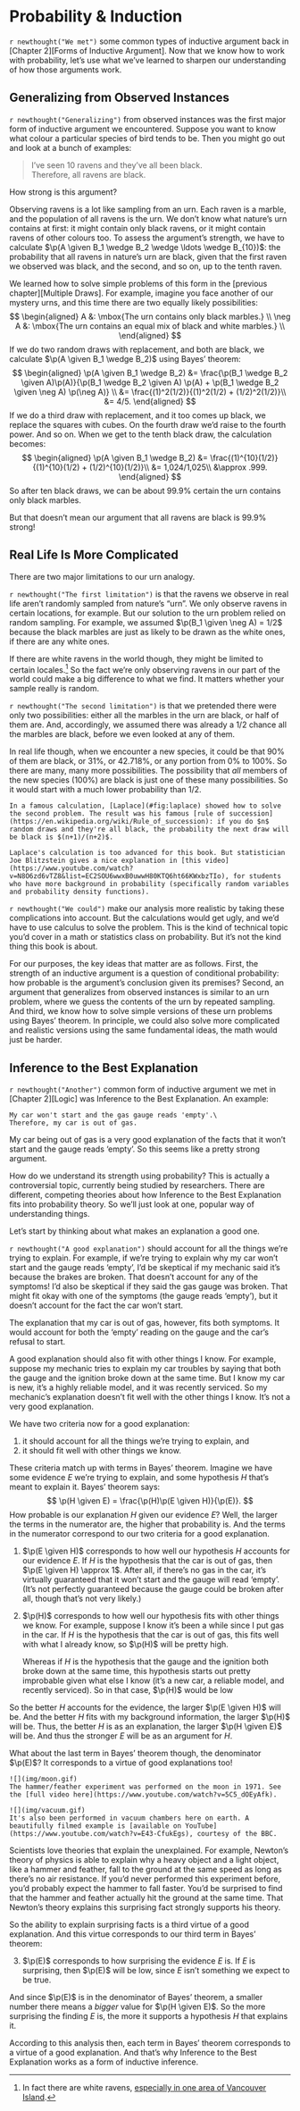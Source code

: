 # Probability & Induction

`r newthought("We met")` some common types of inductive argument back in [Chapter 2][Forms of Inductive Argument]. Now that we know how to work with probability, let's use what we've learned to sharpen our understanding of how those arguments work.


## Generalizing from Observed Instances

`r newthought("Generalizing")` from observed instances was the first major form of inductive argument we encountered. Suppose you want to know what colour a particular species of bird tends to be. Then you might go out and look at a bunch of examples:

> I've seen 10 ravens and they've all been black.\
> Therefore, all ravens are black.

How strong is this argument?

Observing ravens is a lot like sampling from an urn. Each raven is a marble, and the population of all ravens is the urn. We don't know what nature's urn contains at first: it might contain only black ravens, or it might contain ravens of other colours too. To assess the argument's strength, we have to calculate $\p(A \given B_1 \wedge B_2 \wedge \ldots \wedge B_{10})$: the probability that all ravens in nature's urn are black, given that the first raven we observed was black, and the second, and so on, up to the tenth raven.

We learned how to solve simple problems of this form in the [previous chapter][Multiple Draws]. For example, imagine you face another of our mystery urns, and this time there are two equally likely possibilities:
$$
  \begin{aligned}
    A      &: \mbox{The urn contains only black marbles.} \\
    \neg A &: \mbox{The urn contains an equal mix of black and white marbles.} \\
  \end{aligned}
$$
If we do two random draws with replacement, and both are black, we calculate $\p(A \given B_1 \wedge B_2)$ using Bayes' theorem:
$$
  \begin{aligned}
    \p(A \given B_1 \wedge B_2) &= \frac{\p(B_1 \wedge B_2 \given A)\p(A)}{\p(B_1 \wedge B_2 \given A) \p(A) + \p(B_1 \wedge B_2 \given \neg A) \p(\neg A)} \\ 
    &= \frac{(1)^2(1/2)}{(1)^2(1/2) + (1/2)^2(1/2)}\\
    &= 4/5.
  \end{aligned}
$$
If we do a third draw with replacement, and it too comes up black, we replace the squares with cubes. On the fourth draw we'd raise to the fourth power. And so on. When we get to the tenth black draw, the calculation becomes:
$$
  \begin{aligned}
    \p(A \given B_1 \wedge B_2) &= \frac{(1)^{10}(1/2)}{(1)^{10}(1/2) + (1/2)^{10}(1/2)}\\
    &= 1,024/1,025\\
    &\approx .999.
  \end{aligned}
$$
So after ten black draws, we can be about $99.9\%$ certain the urn contains only black marbles.

But that doesn't mean our argument that all ravens are black is $99.9\%$ strong!


## Real Life Is More Complicated 

There are two major limitations to our urn analogy.

`r newthought("The first limitation")` is that the ravens we observe in real life aren't randomly sampled from nature's "urn". We only observe ravens in certain locations, for example. But our solution to the urn problem relied on random sampling. For example, we assumed $\p(B_1 \given \neg A) = 1/2$ because the black marbles are just as likely to be drawn as the white ones, if there are any white ones.

If there are white ravens in the world though, they might be limited to certain locales.^[In fact there are white ravens, [especially in one area of Vancouver Island](https://vancouversun.com/news/local-news/rare-white-raven-spotted-on-vancouver-island).] So the fact we're only observing ravens in our part of the world could make a big difference to what we find. It matters whether your sample really is random.

`r newthought("The second limitation")` is that we pretended there were only two possibilities: either all the marbles in the urn are black, or half of them are. And, accordingly, we assumed there was already a 1/2 chance all the marbles are black, before we even looked at any of them.

In real life though, when we encounter a new species, it could be that $90\%$ of them are black, or $31\%$, or $42.718\%$, or any portion from $0\%$ to $100\%$. So there are many, many more possibilities. The possibility that *all* members of the new species ($100\%$) are black is just one of these many possibilities. So it would start with a much lower probability than $1/2$.

```marginfigure
In a famous calculation, [Laplace](#fig:laplace) showed how to solve the second problem. The result was his famous [rule of succession](https://en.wikipedia.org/wiki/Rule_of_succession): if you do $n$ random draws and they're all black, the probability the next draw will be black is $(n+1)/(n+2)$.

Laplace's calculation is too advanced for this book. But statistician Joe Blitzstein gives a nice explanation in [this video](https://www.youtube.com/watch?v=N8O6zd6vTZ8&list=EC2SOU6wwxB0uwwH80KTQ6ht66KWxbzTIo), for students who have more background in probability (specifically random variables and probability density functions).
```

`r newthought("We could")` make our analysis more realistic by taking these complications into account. But the calculations would get ugly, and we'd have to use calculus to solve the problem. This is the kind of technical topic you'd cover in a math or statistics class on probability. But it's not the kind thing this book is about.

For our purposes, the key ideas that matter are as follows. First, the strength of an inductive argument is a question of conditional probability: how probable is the argument's conclusion given its premises? Second, an argument that generalizes from observed instances is similar to an urn problem, where we guess the contents of the urn by repeated sampling. And third, we know how to solve simple versions of these urn problems using Bayes' theorem. In principle, we could also solve more complicated and realistic versions using the same fundamental ideas, the math would just be harder.


## Inference to the Best Explanation

`r newthought("Another")` common form of inductive argument we met in [Chapter 2][Logic] was Inference to the Best Explanation. An example:

```block
My car won't start and the gas gauge reads 'empty'.\
Therefore, my car is out of gas.
```

My car being out of gas is a very good explanation of the facts that it won't start and the gauge reads 'empty'. So this seems like a pretty strong argument.

How do we understand its strength using probability? This is actually a controversial topic, currently being studied by researchers. There are different, competing theories about how Inference to the Best Explanation fits into probability theory. So we'll just look at one, popular way of understanding things.

Let's start by thinking about what makes an explanation a good one.

`r newthought("A good explanation")` should account for all the things we're trying to explain. For example, if we're trying to explain why my car won't start and the gauge reads 'empty', I'd be skeptical if my mechanic said it's because the brakes are broken. That doesn't account for any of the symptoms! I'd also be skeptical if they said the gas gauge was broken. That might fit okay with one of the symptoms (the gauge reads 'empty'), but it doesn't account for the fact the car won't start.

The explanation that my car is out of gas, however, fits both symptoms. It would account for both the 'empty' reading on the gauge and the car's refusal to start.

A good explanation should also fit with other things I know. For example, suppose my mechanic tries to explain my car troubles by saying that both the gauge and the ignition broke down at the same time. But I know my car is new, it's a highly reliable model, and it was recently serviced. So my mechanic's explanation doesn't fit well with the other things I know. It's not a very good explanation.

We have two criteria now for a good explanation:

1. it should account for all the things we're trying to explain, and
2. it should fit well with other things we know.

These criteria match up with terms in Bayes' theorem. Imagine we have some evidence $E$ we're trying to explain, and some hypothesis $H$ that's meant to explain it. Bayes' theorem says:
$$ \p(H \given E) = \frac{\p(H)\p(E \given H)}{\p(E)}. $$
How probable is our explanation $H$ given our evidence $E$? Well, the larger the terms in the numerator are, the higher that probability is. And the terms in the numerator correspond to our two criteria for a good explanation.

1. $\p(E \given H)$ corresponds to how well our hypothesis $H$ accounts for our evidence $E$. If $H$ is the hypothesis that the car is out of gas, then $\p(E \given H) \approx 1$. After all, if there's no gas in the car, it's virtually guaranteed that it won't start and the gauge will read 'empty'. (It's not perfectly guaranteed because the gauge could be broken after all, though that's not very likely.)

2. $\p(H)$ corresponds to how well our hypothesis fits with other things we know. For example, suppose I know it's been a while since I put gas in the car. If $H$ is the hypothesis that the car is out of gas, this fits well with what I already know, so $\p(H)$ will be pretty high.

    Whereas if $H$ is the hypothesis that the gauge and the ignition both broke down at the same time, this hypothesis starts out pretty improbable given what else I know (it's a new car, a reliable model, and recently serviced). So in that case, $\p(H)$ would be low

So the better $H$ accounts for the evidence, the larger $\p(E \given H)$ will be. And the better $H$ fits with my background information, the larger $\p(H)$ will be. Thus, the better $H$ is as an explanation, the larger $\p(H \given E)$ will be. And thus the stronger $E$ will be as an argument for $H$.

What about the last term in Bayes' theorem though, the denominator $\p(E)$? It corresponds to a virtue of good explanations too!

```marginfigure
![](img/moon.gif)
The hammer/feather experiment was performed on the moon in 1971. See the [full video here](https://www.youtube.com/watch?v=5C5_dOEyAfk).

![](img/vacuum.gif)
It's also been performed in vacuum chambers here on earth. A beautifully filmed example is [available on YouTube](https://www.youtube.com/watch?v=E43-CfukEgs), courtesy of the BBC.
```

Scientists love theories that explain the unexplained. For example, Newton's theory of physics is able to explain why a heavy object and a light object, like a hammer and feather, fall to the ground at the same speed as long as there's no air resistance. If you'd never performed this experiment before, you'd probably expect the hammer to fall faster. You'd be surprised to find that the hammer and feather actually hit the ground at the same time. That Newton's theory explains this surprising fact strongly supports his theory.

So the ability to explain surprising facts is a third virtue of a good explanation. And this virtue corresponds to our third term in Bayes' theorem:

3. $\p(E)$ corresponds to how surprising the evidence $E$ is. If $E$ is surprising, then $\p(E)$ will be low, since $E$ isn't something we expect to be true. 

And since $\p(E)$ is in the denominator of Bayes' theorem, a smaller number there means a *bigger* value for $\p(H \given E)$. So the more surprising the finding $E$ is, the more it supports a hypothesis $H$ that explains it.

According to this analysis then, each term in Bayes' theorem corresponds to a virtue of a good explanation. And that's why Inference to the Best Explanation works as a form of inductive inference.